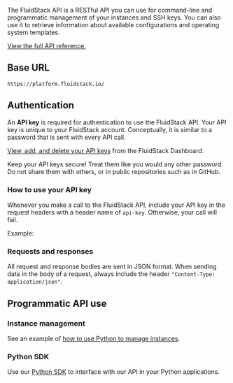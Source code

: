 The FluidStack API is a RESTful API you can use for command-line and programmatic management of your instances and SSH keys. You can also use it to retrieve information about available configurations and operating system templates.

[View the full API reference.](/api-reference)

## Base URL

`https://platform.fluidstack.io/`

## Authentication

An **API key** is required for authentication to use the FluidStack API. Your API key is unique to your FluidStack account. Conceptually, it is similar to a password that is sent with every API call. 

[View, add, and delete your API keys](/dashboard/api-keys) from the FluidStack Dashboard.

<Warning>
  Keep your API keys secure! Treat them like you would any other password. Do not share them with others, or in public repositories such as in GitHub. 
</Warning>

### How to use your API key

Whenever you make a call to the FluidStack API, include your API key in the request headers with a header name of `api-key`. Otherwise, your call will fail. 

Example:
<EndpointRequestSnippet endpoint="GET /instances" />

### Requests and responses

All request and response bodies are sent in JSON format. When sending data in the body of a request, always include the header `"Content-Type: application/json"`.

## Programmatic API use

### Instance management

See an example of [how to use Python to manage instances](/instances/manage/programmatic).

### Python SDK

Use our [Python SDK](/sdks/python-sdk) to interface with our API in your Python applications.